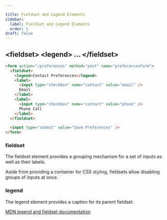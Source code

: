 ```yaml
---

title: Fieldset and Legend Elements
sidebar:
  label: Fieldset and Legend Elements
  order: 5
draft: false
---
```


## \<fieldset\> \<legend\> ... \<\/fieldset\>

```html {2-3,12}
<form action="/preferences" method="post" name="preferencesForm">
  <fieldset>
    <legend>Contact Preferences</legend>
    <label>
      <input type="checkbox" name="contact" value="email" />
      Email
    </label>
    <label>
      <input type="checkbox" name="contact" value="phone" />
      Phone Call
    </label>
  </fieldset>

  <input type="submit" value="Save Preferences" />
</form>
```

### **fieldset**

The fieldset element provides a grouping mechanism for a set of inputs as well as their labels.

Aside from providing a container for CSS styling, fieldsets allow disabling groups of inputs at once.

### **legend**

The legend element provides a caption for its parent fieldset.

[MDN legend and fieldset documentation](https://developer.mozilla.org/en-US/docs/Web/HTML/Element/legend)
